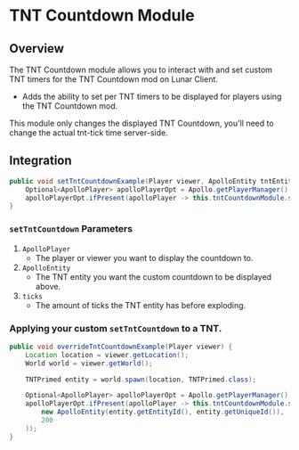 
# TNT Countdown Module

## Overview

The TNT Countdown module allows you to interact with and set custom TNT timers for the TNT Countdown mod on Lunar Client.

- Adds the ability to set per TNT timers to be displayed for players using the TNT Countdown mod.

<Callout type="info">
  This module only changes the displayed TNT Countdown, you'll need to change the actual tnt-tick time server-side.
</Callout>

## Integration

```java
public void setTntCountdownExample(Player viewer, ApolloEntity tntEntity, int ticks) {
    Optional<ApolloPlayer> apolloPlayerOpt = Apollo.getPlayerManager().getPlayer(viewer.getUniqueId());
    apolloPlayerOpt.ifPresent(apolloPlayer -> this.tntCountdownModule.setTntCountdown(apolloPlayer, tntEntity, ticks));
}
```

### `setTntCountdown` Parameters

1. `ApolloPlayer`
   - The player or viewer you want to display the countdown to.
2. `ApolloEntity`
   - The TNT entity you want the custom countdown to be displayed above.
3. `ticks`
   - The amount of ticks the TNT entity has before exploding.

### Applying your custom `setTntCountdown` to a TNT.

```java
public void overrideTntCountdownExample(Player viewer) {
    Location location = viewer.getLocation();
    World world = viewer.getWorld();

    TNTPrimed entity = world.spawn(location, TNTPrimed.class);

    Optional<ApolloPlayer> apolloPlayerOpt = Apollo.getPlayerManager().getPlayer(viewer.getUniqueId());
    apolloPlayerOpt.ifPresent(apolloPlayer -> this.tntCountdownModule.setTntCountdown(
        new ApolloEntity(entity.getEntityId(), entity.getUniqueId()),
        200
    ));
}
```

